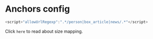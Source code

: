 
# Anchors config

```js filename="sizeMap example"
<script>"allowUrlRegexp":".*/person|box_article|news/.*"</script>
```

Click <Link href="/Description/anchors">`here`</Link> to read about size mapping.
